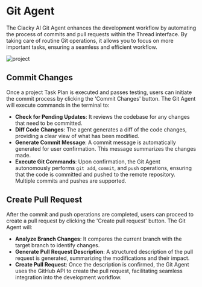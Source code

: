 # Git Agent

The Clacky AI Git Agent enhances the development workflow by automating the process of commits and pull requests within the Thread interface. By taking care of routine Git operations, it allows you to focus on more important tasks, ensuring a seamless and efficient workflow.

![project](public/assets/gitagent.png)

## Commit Changes

Once a project Task Plan is executed and passes testing, users can initiate the commit process by clicking the 'Commit Changes' button. The Git Agent will execute commands in the terminal to:

- **Check for Pending Updates**: It reviews the codebase for any changes that need to be committed.
- **Diff Code Changes**: The agent generates a diff of the code changes, providing a clear view of what has been modified.
- **Generate Commit Message**: A commit message is automatically generated for user confirmation. This message summarizes the changes made.
- **Execute Git Commands**: Upon confirmation, the Git Agent autonomously performs `git add`, `commit`, and `push` operations, ensuring that the code is committed and pushed to the remote repository. Multiple commits and pushes are supported.

## Create Pull Request

After the commit and push operations are completed, users can proceed to create a pull request by clicking the 'Create pull request' button. The Git Agent will:

- **Analyze Branch Changes**: It compares the current branch with the target branch to identify changes.
- **Generate Pull Request Description**: A structured description of the pull request is generated, summarizing the modifications and their impact.
- **Create Pull Request**: Once the description is confirmed, the Git Agent uses the GitHub API to create the pull request, facilitating seamless integration into the development workflow.

